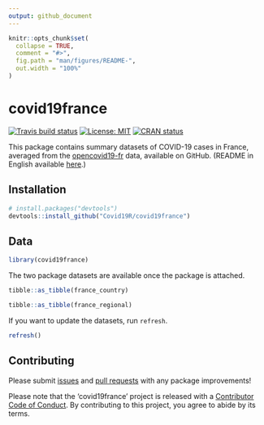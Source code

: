 ```yaml
---
output: github_document
---
```


```r
knitr::opts_chunk$set(
  collapse = TRUE,
  comment = "#>",
  fig.path = "man/figures/README-",
  out.width = "100%"
)
```

# covid19france

<!-- badges: start -->
[![Travis build status](https://travis-ci.org/Covid19R/covid19france.svg?branch=master)](https://travis-ci.org/Covid19R/covid19france)
[![License: MIT](https://img.shields.io/badge/License-MIT-blue.svg)](https://opensource.org/licenses/MIT)
[![CRAN status](https://www.r-pkg.org/badges/version/covid19france)](https://CRAN.R-project.org/package=covid19france)
<!-- badges: end -->

This package contains summary datasets of COVID-19 cases in France, averaged from the [opencovid19-fr](https://github.com/opencovid19-fr/data) data, available on GitHub. (README in English available [here](https://github.com/opencovid19-fr/data/blob/master/README.en.md).)

## Installation

``` r
# install.packages("devtools")
devtools::install_github("Covid19R/covid19france")
```
## Data

```r
library(covid19france)
```

The two package datasets are available once the package is attached.

```r
tibble::as_tibble(france_country)
```

```r
tibble::as_tibble(france_regional)
```

If you want to update the datasets, run `refresh`.

```r
refresh()
```


## Contributing

Please submit [issues](https://github.com/Covid19R/covid19france/issues) and [pull requests](https://github.com/Covid19R/covid19france/pulls) with any package improvements!

Please note that the 'covid19france' project is released with a
[Contributor Code of Conduct](CODE_OF_CONDUCT.md).
By contributing to this project, you agree to abide by its terms.
